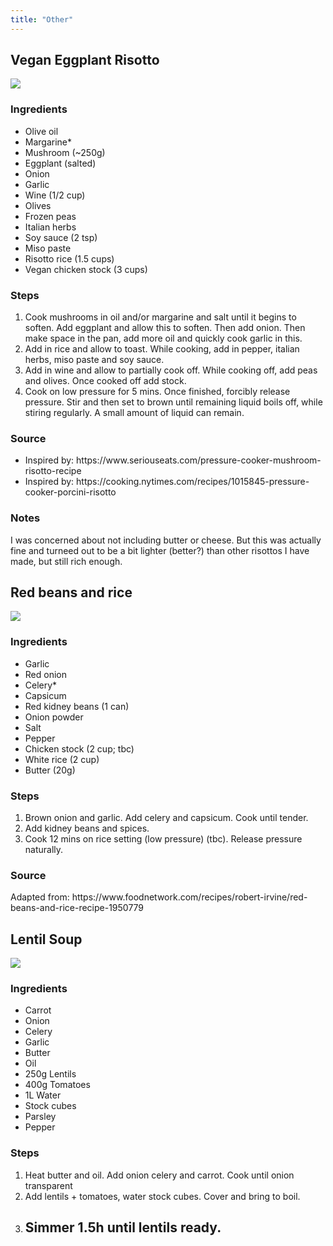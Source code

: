 ```yaml
---
title: "Other"
---
```


## Vegan Eggplant Risotto 
[![](https://img.shields.io/badge/lifecycle-experimental-orange.svg){fig-align="left"}](https://www.tidyverse.org/lifecycle/#experimental)

### Ingredients

- Olive oil
- Margarine*
- Mushroom (~250g)
- Eggplant (salted)
- Onion
- Garlic
- Wine (1/2 cup)
- Olives
- Frozen peas
- Italian herbs
- Soy sauce (2 tsp)
- Miso paste
- Risotto rice (1.5 cups)
- Vegan chicken stock (3 cups)

### Steps

1. Cook mushrooms in oil and/or margarine and salt until it begins to soften. Add eggplant and allow this to soften. Then add onion. Then make space in the pan, add more oil and quickly cook garlic in this.
1. Add in rice and allow to toast. While cooking, add in pepper, italian herbs, miso paste and soy sauce.
1. Add in wine and allow to partially cook off. While cooking off, add peas and olives. Once cooked off add stock.
1. Cook on low pressure for 5 mins. Once finished, forcibly release pressure. Stir and then set to brown until remaining liquid boils off, while stiring regularly. A small amount of liquid can remain.

### Source
- Inspired by: https://www.seriouseats.com/pressure-cooker-mushroom-risotto-recipe
- Inspired by: https://cooking.nytimes.com/recipes/1015845-pressure-cooker-porcini-risotto

### Notes
I was concerned about not including butter or cheese. But this was actually fine and turneed out to be a bit lighter (better?) than other risottos I have made, but still rich enough.

## Red beans and rice

[![](https://img.shields.io/badge/lifecycle-questioning-blue.svg){fig-align="left"}](https://www.tidyverse.org/lifecycle/#maturing)

### Ingredients 
- Garlic
- Red onion
- Celery*
- Capsicum
- Red kidney beans (1 can)
- Onion powder
- Salt
- Pepper
- Chicken stock (2 cup; tbc)
- White rice (2 cup)
- Butter (20g)

### Steps
1. Brown onion and garlic. Add celery and capsicum. Cook until tender.
1. Add kidney beans and spices.
1. Cook 12 mins on rice setting (low pressure) (tbc). Release pressure naturally.

### Source
Adapted from: https://www.foodnetwork.com/recipes/robert-irvine/red-beans-and-rice-recipe-1950779

## Lentil Soup

[![](https://img.shields.io/badge/lifecycle-maturing-orange.svg){fig-align="left"}](https://www.tidyverse.org/lifecycle/#maturing)

### Ingredients

- Carrot
- Onion
- Celery
- Garlic
- Butter
- Oil
- 250g Lentils
- 400g Tomatoes
- 1L Water
- Stock cubes
- Parsley
- Pepper

### Steps
1. Heat butter and oil. Add onion celery and carrot. Cook until onion transparent
1. Add lentils + tomatoes, water stock cubes. Cover and bring to boil.
1. Simmer 1.5h until lentils ready.
---
